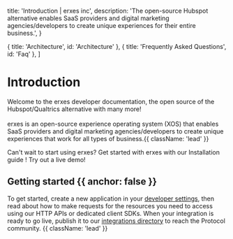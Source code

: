 
  title: 'Introduction | erxes inc',
  description:
    'The open-source Hubspot alternative enables SaaS providers and digital marketing agencies/developers to create unique experiences for their entire business.',
}

  { title: 'Architecture', id: 'Architecture' },
  { title: 'Frequently Asked Questions', id: 'Faq' },
]

<HeroPattern />

# Introduction

Welcome to the erxes developer documentation, the open source of the Hubspot/Qualtrics alternative with many more!<br/><br/>
erxes is an open-source experience operating system (XOS) that enables SaaS providers
and digital marketing agencies/developers to create unique experiences that work
for all types of business.{{ className: 'lead' }}

<Note>
  Can't wait to start using erxes? Get started with erxes with our Installation
  guide ! Try out a live demo!
</Note>

## Getting started {{ anchor: false }}

To get started, create a new application in your [developer settings](#), then read about how to make requests for the resources you need to access using our HTTP APIs or dedicated client SDKs. When your integration is ready to go live, publish it to our [integrations directory](#) to reach the Protocol community. {{ className: 'lead' }}

<Guides />

<Resources />
